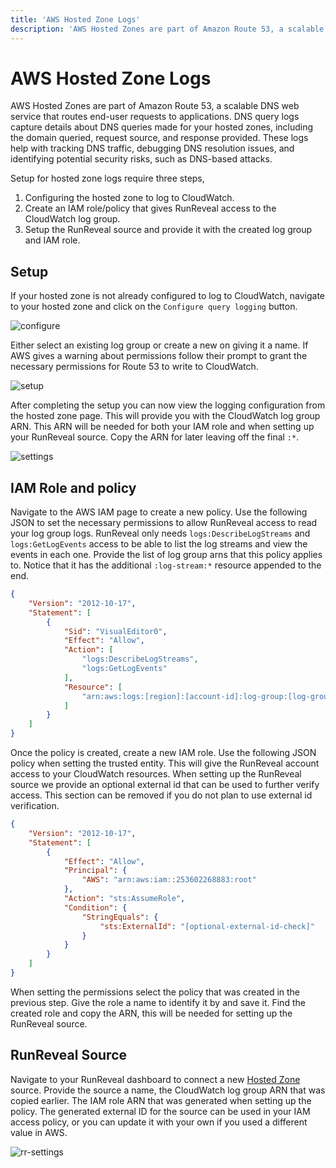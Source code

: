 ```yaml
---
title: 'AWS Hosted Zone Logs'
description: 'AWS Hosted Zones are part of Amazon Route 53, a scalable DNS web service that routes end-user requests to applications. DNS query logs capture details about DNS queries made for your hosted zones, including the domain queried, request source, and response provided. These logs help with tracking DNS traffic, debugging DNS resolution issues, and identifying potential security risks, such as DNS-based attacks.'
---
```



# AWS Hosted Zone Logs

AWS Hosted Zones are part of Amazon Route 53, a scalable DNS web service that routes end-user requests to applications. DNS query logs capture details about DNS queries made for your hosted zones, including the domain queried, request source, and response provided. These logs help with tracking DNS traffic, debugging DNS resolution issues, and identifying potential security risks, such as DNS-based attacks.

Setup for hosted zone logs require three steps,
1. Configuring the hosted zone to log to CloudWatch.
2. Create an IAM role/policy that gives RunReveal access to the CloudWatch log group.
3. Setup the RunReveal source and provide it with the created log group and IAM role. 

## Setup

If your hosted zone is not already configured to log to CloudWatch, navigate to your hosted zone and click on the `Configure query logging` button.

![configure](/hosted-zone-config-log.png)

Either select an existing log group or create a new on giving it a name. 
If AWS gives a warning about permissions follow their prompt to grant the necessary permissions for Route 53 to write to CloudWatch.

![setup](/hosted-zone-log-setup.png)

After completing the setup you can now view the logging configuration from the hosted zone page. This will provide you with the CloudWatch log group ARN.
This ARN will be needed for both your IAM role and when setting up your RunReveal source. Copy the ARN for later leaving off the final `:*`.

![settings](/hosted-zone-view-log-setup.png)

## IAM Role and policy

Navigate to the AWS IAM page to create a new policy. Use the following JSON to set the necessary permissions to allow RunReveal access to read your log group logs.
RunReveal only needs `logs:DescribeLogStreams` and `logs:GetLogEvents` access to be able to list the log streams and view the events in each one. 
Provide the list of log group arns that this policy applies to. Notice that it has the additional `:log-stream:*` resource appended to the end.
```json
{
    "Version": "2012-10-17",
    "Statement": [
        {
            "Sid": "VisualEditor0",
            "Effect": "Allow",
            "Action": [
                "logs:DescribeLogStreams",
                "logs:GetLogEvents"
            ],
            "Resource": [
                "arn:aws:logs:[region]:[account-id]:log-group:[log-group-name]:log-stream:*"
            ]
        }
    ]
}
```

Once the policy is created, create a new IAM role. Use the following JSON policy when setting the trusted entity. 
This will give the RunReveal account access to your CloudWatch resources. When setting up the RunReveal source we provide an optional 
external id that can be used to further verify access. This section can be removed if you do not plan to use external id verification.

```json
{
    "Version": "2012-10-17",
    "Statement": [
        {
            "Effect": "Allow",
            "Principal": {
                "AWS": "arn:aws:iam::253602268883:root"
            },
            "Action": "sts:AssumeRole",
			"Condition": {
                "StringEquals": {
                    "sts:ExternalId": "[optional-external-id-check]"
                }
            }
        }
    ]
}
```

When setting the permissions select the policy that was created in the previous step. Give the role a name to identify it by and save it.
Find the created role and copy the ARN, this will be needed for setting up the RunReveal source.

## RunReveal Source

Navigate to your RunReveal dashboard to connect a new [Hosted Zone](https://app.runreveal.com/dash/sources/add/hosted-zone) source. Provide the source a name,
the CloudWatch log group ARN that was copied earlier. The IAM role ARN that was generated when setting up the policy. The generated external ID for the source can be used in your IAM access policy, 
or you can update it with your own if you used a different value in AWS.

![rr-settings](/hosted-zone-rr-setup.png)